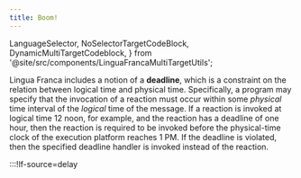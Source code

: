 ---
title: Boom!
---
  LanguageSelector,
  NoSelectorTargetCodeBlock,
  DynamicMultiTargetCodeblock,
} from '@site/src/components/LinguaFrancaMultiTargetUtils';

<LanguageSelector c cpp ts />

Lingua Franca includes a notion of a **deadline**, which is a constraint on the relation between logical time and physical time. Specifically, a program may specify that the invocation of a reaction must occur within some _physical_ time interval of the _logical_ time of the message. If a reaction is invoked at logical time 12 noon, for example, and the reaction has a deadline of one hour, then the reaction is required to be invoked before the physical-time clock of the execution platform reaches 1 PM. If the deadline is violated, then the specified deadline handler is invoked instead of the reaction.

<DynamicMultiTargetCodeblock file="delay" c cpp ts />

:::!lf-source=delay